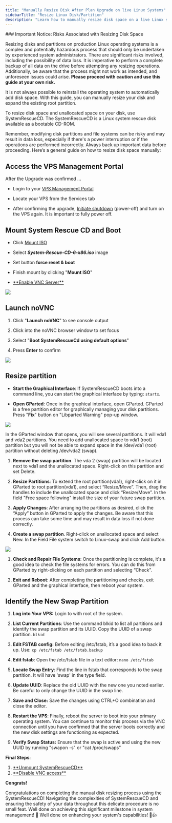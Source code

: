 ```yaml
---
title: "Manually Resize Disk After Plan Upgrade on live Linux Systems"
sidebarTitle: "Resize Linux Disk/Partition"
description: "Learn how to manually resize disk space on a live Linux system after a VPS plan upgrade using SystemRescueCD. Follow this step-by-step guide to expand your root partition safely and efficiently. Always back up your data before proceeding."
---
```


<Warning>
  ### Important Notice: Risks Associated with Resizing Disk Space

  Resizing disks and partitions on production Linux operating systems is a complex and potentially hazardous process that should only be undertaken by experienced system administrators. There are significant risks involved, including the possibility of data loss. It is imperative to perform a complete backup of all data on the drive before attempting any resizing operations. Additionally, be aware that the process might not work as intended, and unforeseen issues could arise. **Please proceed with caution and use this guide at your own risk.**
</Warning>

It is not always possible to reinstall the operating system to automatically add disk space. With this guide, you can manually resize your disk and expand the existing root partition.

To resize disk space and unallocated space on your disk, use SystemRescueCD. The SystemRescueCD is a Linux system rescue disk available as a bootable CD-ROM.&#x20;

Remember, modifying disk partitions and file systems can be risky and may result in data loss, especially if there's a power interruption or if the operations are performed incorrectly. Always back up important data before proceeding.
Here’s a general guide on how to resize disk space manually:

## Access the VPS Management Portal

After the Upgrade was confirmed ...

* Login to your <a href="https://manage.edis.at/whmcs/clientarea.php" target="_blank">VPS Management Portal</a>

* Locate your VPS from the Services tab

* After confirming the upgrade, <a href="https://docs.edisglobal.com/power-cycle-or-reboot-a-vps" target="_blank">Initiate shutdown</a> (power-off) and turn on the VPS again. It is important to fully power off.

## Mount System Rescue CD and Boot

* Click <a href="https://docs.edisglobal.com/mount-iso-image" target="_blank">Mount ISO</a>

* Select ***System-Rescue-CD-6-x86.iso*** image

* Set button **force reset & boot**

* Finish mount by clicking "**Mount ISO**"

* <a href="https://docs.edisglobal.com/enable-vnc-server" target="_blank">
    **Enable VNC Server**
  </a>

![](/assets/Ijip8O_qmSgr6LR-nJvf5_sysrescuecd1.png)

## Launch noVNC

1. Click "**Launch noVNC**" to see console output

2. Click into the noVNC browser window to set focus

3. Select "**Boot SystemRescueCd using default options**"

4. Press **Enter** to confirm

![](/assets/vg4lijwNdjgyOUDN05SQD_sysrescuecd2.png)

## Resize partition

* **Start the Graphical Interface**: If SystemRescueCD boots into a command line, you can start the graphical interface by typing: `startx`.

* **Open GParted**: Once in the graphical interface, open GParted. GParted is a free partition editor for graphically managing your disk partitions. Press "**Fix**" button on "Libparted Warning" pop-up window.

![](/assets/-gvJtyF7VHSRiIGAeVws-_sysrescuecd3.png)

In the GParted window that opens, you will see several partitions. It will vda1 and vda2 partitions. You need to add unallocated space to vda1 (root) partition but you will not be able to expand space in the /dev/vda1 (root) partition without deleting /dev/vda2 (swap). &#x20;

1. **Remove the swap partition**. The vda 2 (swap) partition will be located next to vda1 and the unallocated space. Right-click on this partition and set Delete.&#x20;

2. **Resize Partitions**: To extend the root partition(vda1), right-click on it in GParted to root partition(vda1), and select “Resize/Move”. Then, drag the handles to include the unallocated space and click “Resize/Move”. In the field "Free space following" install the size of your future swap partition.

3. **Apply Changes**: After arranging the partitions as desired, click the “Apply” button in GParted to apply the changes. Be aware that this process can take some time and may result in data loss if not done correctly.

4. **Сreate a swap partition**. Right-click on unallocated space and select New. In the Field File system switch to Linux-swap and click Add button.

![](/assets/13ePrT-SgVGNR1CSJAvv7_sysrescuecd5.png)

1. **Check and Repair File Systems**: Once the partitioning is complete, it's a good idea to check the file systems for errors. You can do this from GParted by right-clicking on each partition and selecting “Check”.

2. **Exit and Reboot**: After completing the partitioning and checks, exit GParted and the graphical interface, then reboot your system.

## Identify the New Swap Partition

1. **Log into Your VPS:** Login to with root of the system.

2. **List Current Partitions**: Use the command blkid to list all partitions and identify the swap partition and its UUID. Copy the UUID of a swap partition.
   `blkid`

3. **Edit FSTAB** **config:** Before editing /etc/fstab, it’s a good idea to back it up. Use:
   `cp /etc/fstab /etc/fstab.backup`

4. **Edit fstab**: Open the /etc/fstab file in a text editor:
   `nano /etc/fstab`

5. **Locate Swap Entry**: Find the line in fstab that corresponds to the swap partition. It will have 'swap' in the type field.

6. **Update UUID**: Replace the old UUID with the new one you noted earlier. Be careful to only change the UUID in the swap line.

7. **Save and Close:** Save the changes using CTRL+O combination and close the editor.

8. **Restart the VPS**: Finally, reboot the server to boot into your primary operating system. You can continue to monitor this process via the VNC connection until you have confirmed that the server boots correctly and the new disk settings are functioning as expected.

9. **Verify Swap Status:** Ensure that the swap is active and using the new UUID by running "swapon -s" or "cat /proc/swaps"

**Final Steps**:

1. <a href="https://docs.edisglobal.com/mount-iso-image" target="_blank">
     **Unmount SystemRescueCD**
   </a>

2. <a href="https://docs.edisglobal.com/enable-vnc-server" target="_blank">
     **Disable VNC access**
   </a>

**Congrats!**

Congratulations on completing the manual disk resizing process using the SystemRescueCD! Navigating the complexities of SystemRescueCD and ensuring the safety of your data throughout this delicate procedure is no small feat. Well done on achieving this significant milestone in system management! 🌟 Well done on enhancing your system's capabilities! 🎉👍